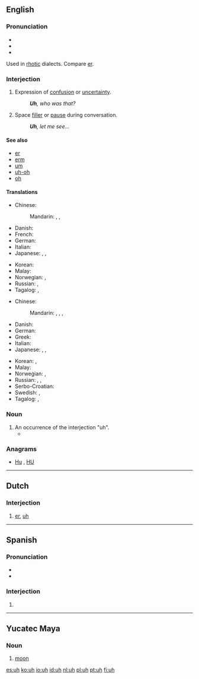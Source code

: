 {{also|ùh|ūh}}
==English==

===Pronunciation===
* {{audio|en-us-uh.ogg|Audio (US)}}
* {{IPA|/ʌː/}}
* {{rhymes|ʌ}}
Used in [[rhotic]] dialects. Compare [[er]].

===Interjection===
{{en-interj}}

# {{context|US|lang=en}} Expression of [[confusion]] or [[uncertainty]].
#: '''''Uh''', who was that?''
# {{context|US|lang=en}} Space [[filler]] or [[pause]] during conversation.
#: '''''Uh''', let me see...''
<!-- # Used with [[vibrator]] in your [[voice]] ?? -->

====See also====
* [[er]]
* [[erm]]
* [[um]]
* [[uh-oh]]
* [[oh]]

====Translations====
{{trans-top|expression of confusion or uncertainty}}
* Chinese:
*: Mandarin: {{t|cmn|呃|tr=è, e|sc=Hani}}, {{t|cmn|哼|tr=hēng|sc=Hani}}, {{t|cmn|嗯|tr=ēn|sc=Hani}}
* Danish: {{t-|da|øh}}
* French: {{t+|fr|euh}}
* German: {{t+|de|äh}}
* Italian: {{t-|it|uh}}
* Japanese: {{t-|ja|あのう|tr=anō|sc=Jpan}}, {{t-|ja|ええと|tr=ēto|sc=Jpan}}, {{t-|ja|うーん|tr=ūn|sc=Jpan}}
{{trans-mid}}
* Korean: {{t-|ko|저어|tr=jeoeo|sc=Kore}}
* Malay: {{t-|ms|err}}
* Norwegian: {{t-|no|eh}}, {{t-|no|øh}}
* Russian: {{t+|ru|гм|tr=gm, hm|sc=Cyrl}}, {{t+|ru|хм|tr=xm|sc=Cyrl}} {{qualifier|the actual pronunciation may not be close to the spelling}}
* Tagalog: {{t-|tl|ah}},  {{t-|tl|eh}}
{{trans-bottom}}

{{trans-top|space filler or pause during conversation}}
* Chinese:
*: Mandarin: {{t|cmn|那個|sc=Hani}}, {{t|cmn|那个|tr=nàge, nèige |sc=Hani}}, {{t|cmn|這個|sc=Hani}}, {{t|cmn|这个|tr=zhège|sc=Hani}}
* Danish: {{t-|da|øh}}
* German: {{t+|de|äh}}
* Greek: {{t+|el|ε|tr=e}}
* Italian: {{t-|it|uh}}
* Japanese: {{t-|ja|あのう|tr=anō|sc=Jpan}}, {{t-|ja|ええと|tr=ēto|sc=Jpan}}, {{t-|ja|うーん|tr=ūn|sc=Jpan}}
{{trans-mid}}
* Korean: {{t+|ko|어|tr=eo|sc=Kore}}, {{t-|ko|저어|tr=jeoeo|sc=Kore}}
* Malay: {{t-|ms|err}}
* Norwegian: {{t-|no|eh}}, {{t-|no|øh}}
* Russian: {{t+|ru|э-э-э|tr=e-e-e|sc=Cyrl}}, {{t+|ru|э-э|tr=e-e|sc=Cyrl}}, {{t+|ru|ну|tr=nu|sc=Cyrl}}
* Serbo-Croatian: {{t-|sh|ovaj}}
* Swedish: {{t-|sv|eh}}, {{t-|sv|öh}}
* Tagalog: {{t-|tl|ah}},  {{t-|tl|eh}}
{{trans-bottom}}

===Noun===
{{en-noun}}

# An occurrence of the interjection "uh".
#* {{quote-news|year=2007|date=August 24|author=William Grimes|title=Uh, Lead My Rips: No More Bloopers|work=New York Times|url=http://www.nytimes.com/2007/08/24/books/24book.html
|passage=Although Shakespeare refers to “hums and ha’s,” sifting through etiquette manuals and public-speaking guides turns up scant evidence of a prohibition against ums, ers and '''uhs''', which are profuse in the first recording of Thomas Edison ’s voice, in 1888. Mr. Erard, rather ingeniously, traces the prohibition on um and other speech flaws to the advent of radio in the early 1920s. }}

===Anagrams===
* [[Hu#English|Hu]] , [[HU#English|HU]]

----

==Dutch==

===Interjection===
{{nl-interj}}

# [[er]], [[#English|uh]]

----

==Spanish==

===Pronunciation===
* {{IPA|/u/|/uː/|lang=es}}
* {{homophones|lang=es|u}}

===Interjection===
{{head|es|interjection}}

# {{non-gloss definition|Used to express [[disappointment]] or [[disdain]].}}

----

==Yucatec Maya==

===Noun===
{{yua-noun|?}}

# {{context|astronomy|lang=yua}} [[moon]]

[[es:uh]]
[[ko:uh]]
[[io:uh]]
[[id:uh]]
[[nl:uh]]
[[pl:uh]]
[[pt:uh]]
[[fi:uh]]